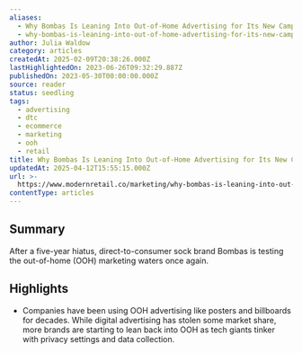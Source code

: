 ```yaml
---
aliases:
  - Why Bombas Is Leaning Into Out-of-Home Advertising for Its New Campaign
  - why-bombas-is-leaning-into-out-of-home-advertising-for-its-new-campaign
author: Julia Waldow
category: articles
createdAt: 2025-02-09T20:38:26.000Z
lastHighlightedOn: 2023-06-26T09:32:29.887Z
publishedOn: 2023-05-30T00:00:00.000Z
source: reader
status: seedling
tags:
  - advertising
  - dtc
  - ecommerce
  - marketing
  - ooh
  - retail
title: Why Bombas Is Leaning Into Out-of-Home Advertising for Its New Campaign
updatedAt: 2025-04-12T15:55:15.000Z
url: >-
  https://www.modernretail.co/marketing/why-bombas-is-leaning-into-out-of-home-advertising-for-its-new-campaign/?utm_source=Sailthru&utm_medium=email&utm_campaign=Issue:%202023-05-30%20Retail%20Dive:%20DTC%20%5Bissue:50897%5D&utm_term=Retail%20Dive:%20DTC
contentType: articles
---
```

## Summary

After a five-year hiatus, direct-to-consumer sock brand Bombas is testing the out-of-home (OOH) marketing waters once again.

## Highlights

- Companies have been using OOH advertising like posters and billboards for decades. While digital advertising has stolen some market share, more brands are starting to lean back into OOH as tech giants tinker with privacy settings and data collection.
